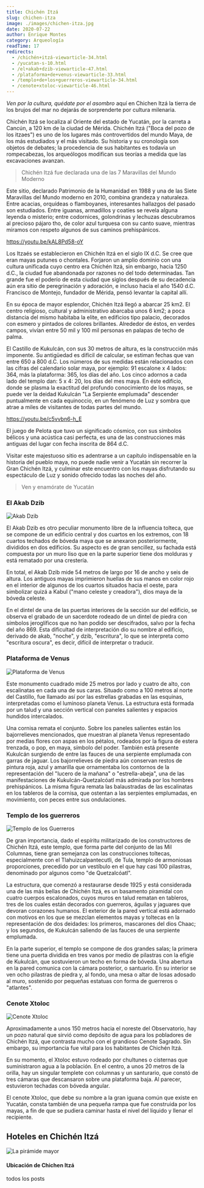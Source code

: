 ```yaml
---
title: Chichén Itzá
slug: chichen-itza
image: ./images/chichen-itza.jpg
date: 2020-07-22
author: Enrique Montes
category: Arqueología
readTime: 17
redirects:
  - /chichén+itzá-viewarticle-34.html
  - /yucatan-s-10.html
  - /el+akab+dzib-viewarticle-47.html
  - /plataforma+de+venus-viewarticle-33.html
  - /templo+de+los+guerreros-viewarticle-34.html
  - /cenote+xtoloc-viewarticle-46.html
---
```



_Ven por la cultura, quédate por el asombro_ aquí en Chichen Itzá la tierra de los brujos del mar no dejarás de sorprenderte por cultura milenaria.

Chichén Itzá se localiza al Oriente del estado de Yucatán, por la carreta a Cancún, a 120 km de la ciudad de Mérida. Chichén Itzá ("Boca del pozo de los itzaes") es uno de los lugares más controvertidos del mundo Maya, de los más estudiados y el más visitado. Su historia y su cronología son objetos de debates; la procedencia de sus habitantes es todavía un rompecabezas, los arqueólogos modifican sus teorías a medida que las excavaciones avanzan.

<blockquote display="info">Chichén Itzá fue declarada una de las 7 Maravillas del Mundo Moderno</blockquote>

Este sitio, declarado Patrimonio de la Humanidad en 1988 y una de las Siete Maravillas del Mundo moderno en 2010, combina grandeza y naturaleza. Entre acacias, orquídeas o flamboyanes, interesantes hallazgos del pasado son estudiados. Entre iguanas, armadillos y coatíes se revela alguna leyenda o misterio; entre codornices, golondrinas y lechuzas descubramos al precioso pájaro tho, de color azul turquesa con su canto suave, mientras miramos con respeto algunos de sus caminos prehispánicos.

https://youtu.be/kAL8Pd58-oY

Los Itzaés se establecieron en Chichén Itzá en el siglo IX d.C. Se cree que eran mayas putunes o chontales. Forjaron un amplio dominio con una cultura unificada cuyo centro era Chichén Itzá, sin embargo, hacia 1250 d.C., la ciudad fue abandonada por razones no del todo determinadas. Tan grande fue el poderío de esta ciudad que siglos después de su decadencia aún era sitio de peregrinación y adoración, e incluso hacia el año 1540 d.C. Francisco de Montejo, fundador de Mérida, pensó levantar la capital allí.

En su época de mayor esplendor, Chichén Itzá llegó a abarcar 25 km2. El centro religioso, cultural y administrativo abarcaba unos 6 km2; a poca distancia del mismo habitaba la elite, en edificios tipo palacio, decorados con esmero y pintados de colores brillantes. Alrededor de éstos, en verdes campos, vivían entre 50 mil y 100 mil personas en palapas de techo de palma.

El Castillo de Kukulcán, con sus 30 metros de altura, es la construcción más imponente. Su antigüedad es difícil de calcular, se estiman fechas que van entre 650 a 800 d.C. Los números de sus medidas están relacionados con las cifras del calendario solar maya, por ejemplo: 91 escalone x 4 lados: 364, más la plataforma: 365, los días del año. Los cinco adornos a cada lado del templo dan: 5 x 4: 20, los días del mes maya. En éste edificio, donde se plasma la exactitud del profundo conocimiento de los mayas, se puede ver la deidad Kukulcán "La Serpiente emplumada" descender puntualmente en cada equinoccio, en un fenómeno de Luz y sombra que atrae a miles de visitantes de todas partes del mundo.

https://youtu.be/c5vvbn6-h_E

El juego de Pelota que tuvo un significado cósmico, con sus símbolos bélicos y una acústica casi perfecta, es una de las construcciones más antiguas del lugar con fecha inscrita de 864 d.C.

Visitar este majestuoso sitio es adentrarse a un capítulo indispensable en la historia del pueblo maya, no puede nadie venir a Yucatán sin recorrer la Gran Chichén Itzá, y culminar este encuentro con los mayas disfrutando su espectáculo de Luz y sonido ofrecido todas las noches del año.
<blockquote>Ven y enamórate de Yucatán</blockquote>

### El Akab Dzib

![Akab Dzib](./images/akab-dzib.jpg)

El Akab Dzib es otro peculiar monumento libre de la influencia tolteca, que se compone de un edificio central y dos cuartos en los extremos, con 18 cuartos techados de bóveda maya que se anexaron posteriormente, divididos en dos edificios. Su aspecto es de gran sencillez, su fachada está compuesta por un muro liso que en la parte superior tiene dos molduras y está rematado por una crestería.

En total, el Akab Dzib mide 54 metros de largo por 16 de ancho y seis de altura. Los antiguos mayas imprimieron huellas de sus manos en color rojo en el interior de algunos de los cuartos situados hacia el oeste, para simbolizar quizá a Kabul ("mano celeste y creadora"), dios maya de la bóveda celeste.

En el dintel de una de las puertas interiores de la sección sur del edificio, se observa el grabado de un sacerdote rodeado de un dintel de piedra con símbolos jeroglíficos que no han podido ser descifrados, salvo por la fecha del año 869. Esta dificultad de interpretación dio su nombre al edificio, derivado de akab, "noche", y dzib, "escritura", lo que se interpreta como "escritura oscura", es decir, difícil de interpretar o traducir.	 
 

### Plataforma de Venus

![Plataforma de Venus](./images/plataforma-de-venus.jpg)

Este monumento cuadrado mide 25 metros por lado y cuatro de alto, con escalinatas en cada una de sus caras. Situado como a 100 metros al norte del Castillo, fue llamado así por las estrellas grabadas en las esquinas, interpretadas como el luminoso planeta Venus. La estructura está formada por un talud y una sección vertical con paneles salientes y espacios hundidos intercalados.

Una cornisa remata el conjunto. Sobre los paneles salientes están los bajorrelieves mencionados, que muestran al planeta Venus representado por medias flores con aspas en los pétalos, rodeados por la figura de estera trenzada, o pop, en maya, símbolo del poder. También está presente Kukulcán surgiendo de entre las fauces de una serpiente emplumada con garras de jaguar. Los bajorrelieves de piedra aún conservan restos de pintura roja, azul y amarilla que ornamentaba los contornos de la representación del "lucero de la mañana" o "estrella-abeja", una de las manifestaciones de Kukulcán-Quetzalcóatl más admirada por los hombres prehispánicos. La misma figura remata las balaustradas de las escalinatas en los tableros de la cornisa, que ostentan a las serpientes emplumadas, en movimiento, con peces entre sus ondulaciones.

### Templo de los guerreros

![Templo de los Guerreros](./images/templo-de-los-guerreros.jpg)

De gran importancia, dado el espíritu militarizado de los constructores de Chichén Itzá, este templo, que forma parte del conjunto de las Mil Columnas, tiene gran semejanza con las construcciones toltecas, especialmente con el Tlahuizcalpantecutli, de Tula, templo de armoniosas proporciones, precedido por un vestíbulo en el que hay casi 100 pilastras, denominado por algunos como "de Quetzalcóatl".

La estructura, que comenzó a restaurarse desde 1925 y está considerada una de las más bellas de Chichén Itzá, es un basamento piramidal con cuatro cuerpos escalonados, cuyos muros en talud rematan en tableros, tres de los cuales están decorados con guerreros, águilas y jaguares que devoran corazones humanos. El exterior de la pared vertical está adornado con motivos en los que se mezclan elementos mayas y toltecas en la representación de dos deidades: los primeros, mascarones del dios Chaac; y los segundos, de Kukulcán saliendo de las fauces de una serpiente emplumada.

En la parte superior, el templo se compone de dos grandes salas; la primera tiene una puerta dividida en tres vanos por medio de pilastras con la efigie de Kukulcán, que sostuvieron un techo en forma de bóveda. Una abertura en la pared comunica con la cámara posterior, o santuario. En su interior se ven ocho pilastras de piedra y, al fondo, una mesa o altar de losas adosado al muro, sostenido por pequeñas estatuas con forma de guerreros o "atlantes".

### Cenote Xtoloc

![Cenote Xtoloc](./images/xtoloc.jpg)

Aproximadamente a unos 150 metros hacia el noreste del Observatorio, hay un pozo natural que sirvió como depósito de agua para los pobladores de Chichén Itzá, que contrasta mucho con el grandioso Cenote Sagrado. Sin embargo, su importancia fue vital para los habitantes de Chichén Itzá.

En su momento, el Xtoloc estuvo rodeado por chultunes o cisternas que suministraron agua a la población. En el centro, a unos 20 metros de la orilla, hay un singular templete con columnas y un santurario, que constó de tres cámaras que descansaron sobre una plataforma baja. Al parecer, estuvieron techadas con bóveda angular.

El cenote Xtoloc, que debe su nombre a la gran iguana común que existe en Yucatán, consta también de una pequeña rampa que fue construida por los mayas, a fin de que se pudiera caminar hasta el nivel del líquido y llenar el recipiente.

## Hoteles en Chichén Itzá

<InsertaScript liga="https://www.travelpayouts.com/blissey/scripts_es.js?categories=popularity&id=4384&type=compact&marker=182367.tyucatan&powered_by=false&host=hoteles.tyucatan.com%2Fhotels&locale=es&currency=mxn&limit=10&nobooking=true" />

![La pirámide mayor](./images/chichen-itza-2.jpg)

#### Ubicación de Chichen Itzá

<Map
          lat="20.683351"
          lng="-88.568652"
          zoom={9}
          mensaje="El Castillo de Chichén Itzá"
/>

<Link to="/posts" className="btn center-btn">
  todos los posts
</Link>

